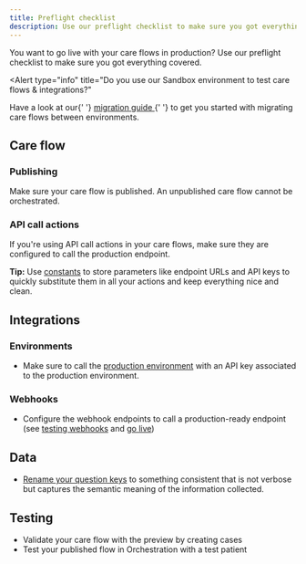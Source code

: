 ```yaml
---
title: Preflight checklist
description: Use our preflight checklist to make sure you got everything covered to start enrolling patients in production
---
```


You want to go live with your care flows in production? Use our preflight checklist to make sure you got everything covered.

<Alert
  type="info"
  title="Do you use our Sandbox environment to test care flows & integrations?"
>
  <p>
    Have a look at our{' '}
    <a
      href="/awell-orchestration/docs/going-live/sandbox-to-production-migration-guide"
      title="migration
    guide"
    >
      migration guide
    </a>{' '}
    to get you started with migrating care flows between environments.
  </p>
</Alert>

## Care flow

### Publishing

Make sure your care flow is published. An unpublished care flow cannot be orchestrated.

### API call actions

If you're using API call actions in your care flows, make sure they are configured to call the production endpoint.

**Tip:** Use [constants](https://help.awellhealth.com/en/articles/6671868-constants-keep-your-static-data-clean) to store parameters like endpoint URLs and API keys to quickly substitute them in all your actions and keep everything nice and clean.

## Integrations

### Environments

- Make sure to call the [production environment](https://developers.awellhealth.com/awell-orchestration/api-reference/overview/endpoints) with an API key associated to the production environment.

### Webhooks

- Configure the webhook endpoints to call a production-ready endpoint (see [testing webhooks](/awell-orchestration/developer-tools/webhooks/test-webhooks) and [go live](/awell-orchestration/developer-tools/webhooks/go-live))

## Data

- [Rename your question keys](https://help.awellhealth.com/en/articles/4815388-encode-questions-and-answer-options) to something consistent that is not verbose but captures the semantic meaning of the information collected.

## Testing

- Validate your care flow with the preview by creating cases
- Test your published flow in Orchestration with a test patient
